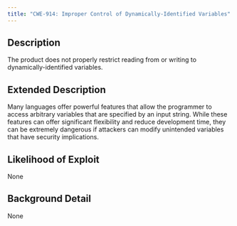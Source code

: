 ```yaml
---
title: "CWE-914: Improper Control of Dynamically-Identified Variables"
---
```


## Description
The product does not properly restrict reading from or writing to dynamically-identified variables.

## Extended Description
Many languages offer powerful features that allow the programmer to access arbitrary variables that are specified by an input string. While these features can offer significant flexibility and reduce development time, they can be extremely dangerous if attackers can modify unintended variables that have security implications.

## Likelihood of Exploit
None

## Background Detail
None
        